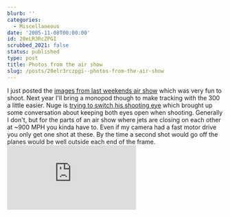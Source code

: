 ```yaml
---
blurb: ''
categories:
  - Miscellaneous
date: '2005-11-08T00:00:00'
id: 20eLR3RcZPGI
scrubbed_2021: false
status: published
type: post
title: Photos from the air show
slug: /posts/20elr3rczpgi--photos-from-the-air-show
---
```


I just posted the
[images from last weekends air show](http://www.alanwsmith.com/gallery/main.php?g2_view=core.ShowItem&g2_itemId=1145)
which was very fun to shoot. Next year I'll bring a monopod though
to make tracking with the 300 a little easier. Nuge is
[trying to switch his shooting eye](http://nugeworthy.blogspot.com/2005/10/right-eye.html#comments)
which brought up some conversation about keeping both eyes open
when shooting. Generally I don't, but for the parts of an air show
where jets are closing on each other at \~900 MPH you kinda have
to. Even if my camera had a fast motor drive you only get one shot
at these. By the time a second shot would go off the planes would
be well outside each end of the frame.
![image](http://www.alanwsmith.com/gallery/main.php?g2_view=core.DownloadItem&g2_itemId=1206&g2_serialNumber=2)
